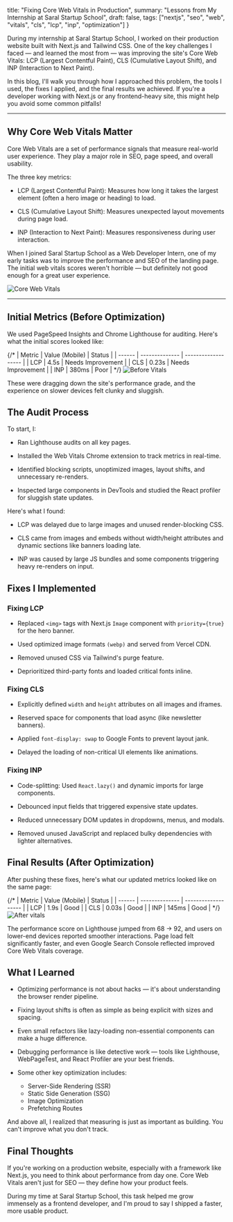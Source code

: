   title: "Fixing Core Web Vitals in Production",
  summary: "Lessons from My Internship at Saral Startup School",
  draft: false,
  tags: ["nextjs", "seo", "web", "vitals", "cls", "lcp", "inp", "optimization"]
}


During my internship at Saral Startup School, I worked on their production website built with Next.js and Tailwind CSS. One of the key challenges I faced — and learned the most from — was improving the site's Core Web Vitals: LCP (Largest Contentful Paint), CLS (Cumulative Layout Shift), and INP (Interaction to Next Paint).

In this blog, I'll walk you through how I approached this problem, the tools I used, the fixes I applied, and the final results we achieved. If you're a developer working with Next.js or any frontend-heavy site, this might help you avoid some common pitfalls!

---

## Why Core Web Vitals Matter
Core Web Vitals are a set of performance signals that measure real-world user experience. They play a major role in SEO, page speed, and overall usability.

The three key metrics:

- LCP (Largest Contentful Paint): Measures how long it takes the largest element (often a hero image or heading) to load.

- CLS (Cumulative Layout Shift): Measures unexpected layout movements during page load.

- INP (Interaction to Next Paint): Measures responsiveness during user interaction.

When I joined Saral Startup School as a Web Developer Intern, one of my early tasks was to improve the performance and SEO of the landing page. The initial web vitals scores weren't horrible — but definitely not good enough for a great user experience.

![Core Web Vitals](/posts/webvitals/web-vitals.png)

---

## Initial Metrics (Before Optimization)
We used PageSpeed Insights and Chrome Lighthouse for auditing. Here's what the initial scores looked like:

{/* | Metric | Value (Mobile) |	      Status        |
| ------ | -------------- | ------------------- |
| LCP	   |    4.5s        |   Needs Improvement |
| CLS	   |    0.23s       |   Needs Improvement |
| INP	   |    380ms	      |   Poor              | */}
![Before Vitals](/posts/webvitals/before.png)

These were dragging down the site's performance grade, and the experience on slower devices felt clunky and sluggish.

##  The Audit Process
To start, I:

- Ran Lighthouse audits on all key pages.

- Installed the Web Vitals Chrome extension to track metrics in real-time.

- Identified blocking scripts, unoptimized images, layout shifts, and unnecessary re-renders.

- Inspected large components in DevTools and studied the React profiler for sluggish state updates.

Here's what I found:

- LCP was delayed due to large images and unused render-blocking CSS.

- CLS came from images and embeds without width/height attributes and dynamic sections like banners loading late.

- INP was caused by large JS bundles and some components triggering heavy re-renders on input.

## Fixes I Implemented
### Fixing LCP
- Replaced `<img>` tags with Next.js `Image` component with `priority={true}` for the hero banner.

- Used optimized image formats `(webp)` and served from Vercel CDN.

- Removed unused CSS via Tailwind's purge feature.

- Deprioritized third-party fonts and loaded critical fonts inline.

### Fixing CLS
- Explicitly defined `width` and `height` attributes on all images and iframes.

- Reserved space for components that load async (like newsletter banners).

- Applied `font-display: swap` to Google Fonts to prevent layout jank.

- Delayed the loading of non-critical UI elements like animations.

### Fixing INP
- Code-splitting: Used `React.lazy()` and dynamic imports for large components.

- Debounced input fields that triggered expensive state updates.

- Reduced unnecessary DOM updates in dropdowns, menus, and modals.

- Removed unused JavaScript and replaced bulky dependencies with lighter alternatives.

## Final Results (After Optimization)
After pushing these fixes, here's what our updated metrics looked like on the same page:

{/* | Metric | Value (Mobile) |	      Status        |
| ------ | -------------- | ------------------- |
| LCP	   |     1.9s       |        Good         |
| CLS	   |     0.03s      |        Good         |
| INP	   |     145ms	    |        Good         | */}
![After vitals](/posts/webvitals/after.png)

The performance score on Lighthouse jumped from 68 → 92, and users on lower-end devices reported smoother interactions. Page load felt significantly faster, and even Google Search Console reflected improved Core Web Vitals coverage.

## What I Learned
- Optimizing performance is not about hacks — it's about understanding the browser render pipeline.

- Fixing layout shifts is often as simple as being explicit with sizes and spacing.

- Even small refactors like lazy-loading non-essential components can make a huge difference.

- Debugging performance is like detective work — tools like Lighthouse, WebPageTest, and React Profiler are your best friends.

- Some other key optimization includes: 
  - Server-Side Rendering (SSR)
  - Static Side Generation (SSG)
  - Image Optimization
  - Prefetching Routes

And above all, I realized that measuring is just as important as building. You can't improve what you don't track.

## Final Thoughts
If you're working on a production website, especially with a framework like Next.js, you need to think about performance from day one. Core Web Vitals aren't just for SEO — they define how your product feels.

During my time at Saral Startup School, this task helped me grow immensely as a frontend developer, and I'm proud to say I shipped a faster, more usable product.

